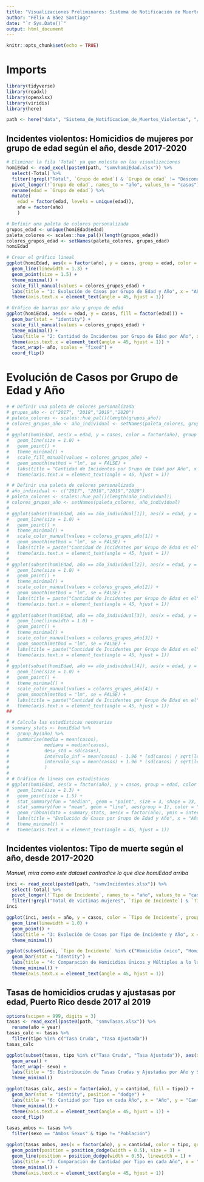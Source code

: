 ```yaml
---
title: "Visualizaciones Preliminares: Sistema de Notificación de Muertes Violentas"
author: "Félix A Báez Santiago"
date: "`r Sys.Date()`"
output: html_document
---
```


```r
knitr::opts_chunk$set(echo = TRUE)
```

# Imports
```r
library(tidyverse)
library(readxl)
library(openxlsx)
library(viridis)
library(here)

path <- here("data", "Sistema_de_Notificacion_de_Muertes_Violentas", "/")
```

## Incidentes violentos: Homicidios de mujeres por grupo de edad según el año, desde 2017-2020
```r
# Eliminar la fila 'Total' ya que molesta en las visualizaciones
homiEdad <- read_excel(paste0(path, "svmvhomiEdad.xlsx")) %>%
  select(-Total) %>%
  filter(!grepl("Total", `Grupo de edad`) & `Grupo de edad` != "Desconocido") %>%
  pivot_longer(!`Grupo de edad`, names_to = "año", values_to = "casos") %>%
  rename(edad = `Grupo de edad`) %>%
  mutate(
    edad = factor(edad, levels = unique(edad)),
    año = factor(año)
    )

# Definir una paleta de colores personalizada
grupos_edad <- unique(homiEdad$edad)
paleta_colores <- scales::hue_pal()(length(grupos_edad))
colores_grupos_edad <- setNames(paleta_colores, grupos_edad)
homiEdad
```

```r
# Crear el gráfico lineal
ggplot(homiEdad, aes(x = factor(año), y = casos, group = edad, color = edad)) +
  geom_line(linewidth = 1.3) +
  geom_point(size = 1.5) +
  theme_minimal() +
  scale_fill_manual(values = colores_grupos_edad) +
  labs(title = "1: Evolución de Casos por Grupo de Edad y Año", x = "Año", y = "Casos", color = "Grupos de Edad") +
  theme(axis.text.x = element_text(angle = 45, hjust = 1)) 

# Gráfico de barras por año y grupo de edad
ggplot(homiEdad, aes(x = edad, y = casos, fill = factor(edad))) +
  geom_bar(stat = "identity") +
  scale_fill_manual(values = colores_grupos_edad) +
  theme_minimal() +
  labs(title = "2: Cantidad de Incidentes por Grupo de Edad por Año", x = "Grupo de Edad", y = "Cantidad de Incidentes", fill = "Grupo de Edad") +
  theme(axis.text.x = element_text(angle = 45, hjust = 1)) + 
  facet_wrap(~ año, scales = "fixed") +
  coord_flip()
```
# Evolución de Casos por Grupo de Edad y Año
```r
# # Definir una paleta de colores personalizada
# grupos_año <- c("2017", "2018","2019","2020")
# paleta_colores <- scales::hue_pal()(length(grupos_año))
# colores_grupos_año <- año_individual <- setNames(paleta_colores, grupos_año)
# 
# ggplot(homiEdad, aes(x = edad, y = casos, color = factor(año), group = año)) +
#   geom_line(size = 1.0) +
#   geom_point() +
#   theme_minimal() +
#   scale_fill_manual(values = colores_grupos_año) +
#   geom_smooth(method = "lm", se = FALSE) +
#   labs(title = "Cantidad de Incidentes por Grupo de Edad por Año", x = "Grupo de Edad", y = "Cantidad de Incidentes", color = "Año") +
#   theme(axis.text.x = element_text(angle = 45, hjust = 1))

# # Definir una paleta de colores personalizada
# año_individual <- c("2017", "2018","2019","2020")
# paleta_colores <- scales::hue_pal()(length(año_individual))
# colores_grupos_año <- setNames(paleta_colores, año_individual)
# 
# ggplot(subset(homiEdad, año == año_individual[1]), aes(x = edad, y = casos, color =  año, group = año)) +
#   geom_line(size = 1.0) +
#   geom_point() +
#   theme_minimal() +
#   scale_color_manual(values = colores_grupos_año[1]) +
#   geom_smooth(method = "lm", se = FALSE) +
#   labs(title = paste("Cantidad de Incidentes por Grupo de Edad en el", año_individual[1]), x = "Grupo de Edad", y = "Cantidad de Incidentes", color = "año") +
#   theme(axis.text.x = element_text(angle = 45, hjust = 1))
# 
# ggplot(subset(homiEdad, año == año_individual[2]), aes(x = edad, y = casos, color = factor(año), group = año)) +
#   geom_line(size = 1.0) +
#   geom_point() +
#   theme_minimal() +
#   scale_color_manual(values = colores_grupos_año[2]) +
#   geom_smooth(method = "lm", se = FALSE) +
#   labs(title = paste("Cantidad de Incidentes por Grupo de Edad en el", año_individual[2]), x = "Grupo de Edad", y = "Cantidad de Incidentes", color = "año") +
#   theme(axis.text.x = element_text(angle = 45, hjust = 1))
# 
# ggplot(subset(homiEdad, año == año_individual[3]), aes(x = edad, y = casos, color = factor(año), group = año)) +
#   geom_line(linewidth = 1.0) +
#   geom_point() +
#   theme_minimal() +
#   scale_color_manual(values = colores_grupos_año[3]) +
#   geom_smooth(method = "lm", se = FALSE) +
#   labs(title = paste("Cantidad de Incidentes por Grupo de Edad en el", año_individual[3]), x = "Grupo de Edad", y = "Cantidad de Incidentes", color = "año") +
#   theme(axis.text.x = element_text(angle = 45, hjust = 1))
# 
# ggplot(subset(homiEdad, año == año_individual[4]), aes(x = edad, y = casos, color = factor(año), group = año)) +
#   geom_line(size = 1.0) +
#   geom_point() +
#   theme_minimal() +
#   scale_color_manual(values = colores_grupos_año[4]) +
#   geom_smooth(method = "lm", se = FALSE) +
#   labs(title = paste("Cantidad de Incidentes por Grupo de Edad en el", año_individual[4]), x = "Grupo de Edad", y = "Cantidad de Incidentes", color = "año") +
#   theme(axis.text.x = element_text(angle = 45, hjust = 1))
##

# # Calcula las estadísticas necesarias
# summary_stats <- homiEdad %>%
#   group_by(año) %>%
#   summarise(media = mean(casos),
#             mediana = median(casos),
#             desv_std = sd(casos),
#             intervalo_inf = mean(casos) - 1.96 * (sd(casos) / sqrt(length(casos))), # límite inferior del intervalo de confianza del 95%
#             intervalo_sup = mean(casos) + 1.96 * (sd(casos) / sqrt(length(casos)))  # límite superior del intervalo de confianza del 95%
#             )
# 
# # Gráfico de líneas con estadísticas
# ggplot(homiEdad, aes(x = factor(año), y = casos, group = edad, color = edad)) +
#   geom_line(size = 1.3) +
#   geom_point(size = 1.5) +
#   stat_summary(fun = "median", geom = "point", size = 3, shape = 23, fill = "white") + # Punto para la mediana
#   stat_summary(fun = "mean", geom = "line", aes(group = 1), color = "black", size = 1) + # Línea para la media
#   geom_ribbon(data = summary_stats, aes(x = factor(año), ymin = intervalo_inf, ymax = intervalo_sup), alpha = 0.3, fill = "blue") + # Intervalo de confianza
#   labs(title = "Evolución de Casos por Grupo de Edad y Año", x = "Año", y = "Casos", color = "Grupos de Edad") +
#   theme_minimal() +
#   theme(axis.text.x = element_text(angle = 45, hjust = 1))
```


## Incidentes violentos: Tipo de muerte según el año, desde 2017-2020
*Manuel, mira como este dataset contradice lo que dice homiEdad arriba*
```r
inci <- read_excel(paste0(path, "svmvIncidentes.xlsx")) %>%
  select(-total) %>%
  pivot_longer(!`Tipo de Incidente`, names_to = "año", values_to = "casos") %>%
  filter(!grepl("Total de víctimas mujeres", `Tipo de Incidente`) & `Tipo de Incidente` != "Total de incidentes")
inci
```

```r
ggplot(inci, aes(x = año, y = casos, color = `Tipo de Incidente`, group = `Tipo de Incidente`)) +
  geom_line(linewidth = 1.0) +
  geom_point() +
  labs(title = "3: Evolución de Casos por Tipo de Incidente y Año", x = "Año", y = "Casos", color = "Tipo de Incidente") +
  theme_minimal()

ggplot(subset(inci, `Tipo de Incidente` %in% c("Homicidio único", "Homicidio múltiple")), aes(x = año, y = casos, fill = `Tipo de Incidente`)) +
  geom_bar(stat = "identity") +
  labs(title = "4: Comparación de Homicidios Únicos y Múltiples a lo largo de los Años", x = "Año", y = "Número de Casos") +
  theme_minimal() +
  theme(axis.text.x = element_text(angle = 45, hjust = 1))
```

## Tasas de homicidios crudas y ajustasas por edad, Puerto Rico desde 2017 al 2019
```r
options(scipen = 999, digits = 3)
tasas <- read_excel(paste0(path, "snmvTasas.xlsx")) %>%
  rename(año = year)
tasas_calc <- tasas %>% 
  filter(tipo %in% c("Tasa Cruda", "Tasa Ajustada")) 
tasas_calc
```

```r
ggplot(subset(tasas, tipo %in% c("Tasa Cruda", "Tasa Ajustada")), aes(x = año, y = cantidad, fill = tipo)) +
  geom_area() +
  facet_wrap(~ sexo) +
  labs(title = "5: Distribución de Tasas Crudas y Ajustadas por Año y Sexo", x = "Año", y = "Cantidad", fill = "Tipo") +
  theme_minimal()

ggplot(tasas_calc, aes(x = factor(año), y = cantidad, fill = tipo)) +
  geom_bar(stat = "identity", position = "dodge") +
  labs(title = "6: Cantidad por Tipo en cada Año", x = "Año", y = "Cantidad", fill = "Tipo") +
  theme_minimal() +
  theme(axis.text.x = element_text(angle = 45, hjust = 1)) + 
  coord_flip()

tasas_ambos <- tasas %>%
  filter(sexo == "Ambos Sexos" & tipo != "Población")

ggplot(tasas_ambos, aes(x = factor(año), y = cantidad, color = tipo, group = tipo)) +
  geom_point(position = position_dodge(width = 0.5), size = 3) +
  geom_line(position = position_dodge(width = 0.5), linewidth = 1) +
  labs(title = "7: Comparación de Cantidad por Tipo en cada Año", x = "Año", y = "Cantidad", color = "Tipo") +
  theme_minimal() +
  theme(axis.text.x = element_text(angle = 45, hjust = 1))
```